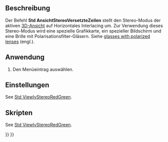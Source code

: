 <languages/>

{{Docnav/de
|[[Std_ViewIvStereoQuadBuff/de|AnsichtIvStereoVierfachPuffer]]
|[[Std_ViewIvStereoInterleavedColumns/de|AnsichtIvStereoVersetzteSpalten]]
|[[Std_View_Menu/de|Std Menü Ansicht]]
|IconL=Std_ViewIvStereoQuadBuff.svg
|IconR=Std_ViewIvStereoInterleavedColumns.svg
|IconC=Freecad.svg
}}

{{GuiCommand/de
|Name=Std ViewIvStereoInterleavedRows
|Name/de=Std AnsichtStereoVersetzteZeilen
|MenuLocation=Ansicht → Stereo → Horizontales Interlacing
|Workbenches=Alle
|SeeAlso=[[Std_ViewIvStereoRedGreen/de|Std AnsichtStereoRotGrün]], [[Std_ViewIvStereoQuadBuff/de|Std AnsichtStereoVierfachPuffer]], [[Std_ViewIvStereoInterleavedColumns/de|Std AnsichtStereoVersetzteSpalten]], [[Std_ViewIvStereoOff/de|Std AnsichtStereoAus]]
}}

<span id="Description"></span>
==Beschreibung==

Der Befehl '''Std AnsichtStereoVersetzteZeilen''' stellt den Stereo-Modus der aktiven [[3D_view/de|3D-Ansicht]] auf Horizontales Interlacing um. Zur Verwendung dieses Stereo-Modus wird eine spezielle Grafikkarte, ein spezieller Bildschirm und eine Brille mit Polarisationsfilter-Gläsern. Siehe [https://en.wikipedia.org/wiki/Polarized_3D_system glasses with polarized lenses] (engl.).

<span id="Usage"></span>
==Anwendung==

# Den Menüeintrag {{MenuCommand|Ansicht → Stereo → [[Image:Std_ViewIvStereoInterleavedRows.svg|16px]] Horizontales Interlacing}} auswählen.

<span id="Preferences"></span>
==Einstellungen==

See [[Std_ViewIvStereoRedGreen#Preferences|Std ViewIvStereoRedGreen]].

<span id="Scripting"></span>
==Skripten==

See [[Std_ViewIvStereoRedGreen#Scripting|Std ViewIvStereoRedGreen]].


{{Docnav/de
|[[Std_ViewIvStereoQuadBuff/de|AnsichtStereoVierfachPuffer]]
|[[Std_ViewIvStereoInterleavedColumns/de|AnsichtStereoVersetzteSpalten]]
|[[Std_View_Menu/de|Std Menü Ansicht]]
|IconL=Std_ViewIvStereoQuadBuff.svg
|IconR=Std_ViewIvStereoInterleavedColumns.svg
|IconC=Freecad.svg
}}

{{Std_Base_navi{{#translation:}}}}
{{Userdocnavi{{#translation:}}}}